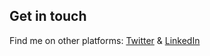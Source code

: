 ## Get in touch

Find me on other platforms: [Twitter](https://www.twitter.com/JOSNotHoSay) & [LinkedIn](https://www.linkedin.com/in/renjujv/)